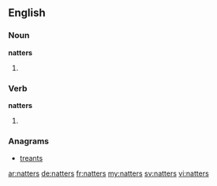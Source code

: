 ==English==

===Noun===
'''natters'''

# {{plural of|natter}}

===Verb===
'''natters'''

# {{third-person singular of|natter}}

===Anagrams===
* [[treants#English|treants]]

[[ar:natters]]
[[de:natters]]
[[fr:natters]]
[[my:natters]]
[[sv:natters]]
[[vi:natters]]